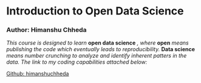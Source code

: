 
# Introduction to Open Data Science

### Author: Himanshu Chheda

*This course is designed to learn* **open data science** *, where * **open** *means publishing the code which eventually leads to reproducibility. * **Data science**  *means number crunching to analyze and identify inherent patters in the data. The link to my coding capabilities attached below:*

[Github: himanshuchheda](https://github.com/himanshuchheda/IODS-project)